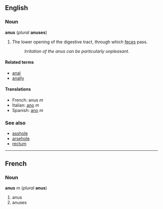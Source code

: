 == English ==
=== Noun ===
'''anus''' (''plural'' '''anuses''')

# The lower opening of the digestive tract, through which [[feces]] pass.
#: ''Irritation of the anus can be particularly unpleasant.''

==== Related terms ====
*[[anal]]
*[[anally]]

====Translations====
*French: anus ''m''
*Italian: [[ano#Italian|ano]] ''m''
*Spanish: [[ano#Spanish|ano]] ''m''

=== See also ===
*[[asshole]]
*[[arsehole]]
*[[rectum]]

----
==French==
===Noun===
'''anus''' ''m'' (''plural'' '''anus''')

#anus
#anuses